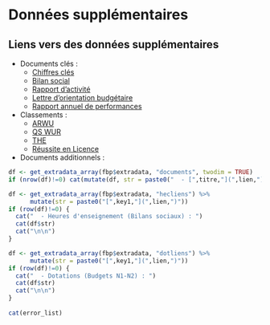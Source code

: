 
# Données supplémentaires

## Liens vers des données supplémentaires

- Documents clés :
  - [Chiffres clés](`r fbp$extradata$docs.chcle.`)
  - [Bilan social](`r fbp$extradata$docs.pape.`)
  - [Rapport d'activité](`r fbp$extradata$docs.ra.`)
  - [Lettre d'orientation budgétaire](`r fbp$extradata$docs.lob.`)
  - [Rapport annuel de performances](`r fbp$extradata$docs.pape.`)
  
- Classements :
  - [ARWU](`r fbp$extradata$rank.arwu.`)
  - [QS WUR](`r fbp$extradata$rank.qs.`)
  - [THE](`r fbp$extradata$rank.the.`)
  - [Réussite en Licence](`r fbp$extradata$rank.lic.`)
  

  
- Documents additionnels :

```r

df <- get_extradata_array(fbp$extradata, "documents", twodim = TRUE) 
if (nrow(df)!=0) cat(mutate(df, str = paste0("  - [",titre,"](",lien,")\n\n"))$str)

df <- get_extradata_array(fbp$extradata, "hecliens") %>%
      mutate(str = paste0("[",key1,"](",lien,")"))
if (row(df)!=0) {
  cat("  - Heures d'enseignement (Bilans sociaux) : ")
  cat(df$str)
  cat("\n\n")
}

df <- get_extradata_array(fbp$extradata, "dotliens") %>%
      mutate(str = paste0("[",key1,"](",lien,")"))
if (row(df)!=0) {
  cat("  - Dotations (Budgets N1-N2) : ")
  cat(df$str)
  cat("\n\n")
}
  
cat(error_list)
```